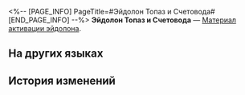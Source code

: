 <%-- [PAGE_INFO]
PageTitle=#Эйдолон Топаз и Счетовода#
[END_PAGE_INFO] --%>
{{Предмет Инфобокс
|id          = 11112
|Изображение = Предмет Эйдолон Топаз и Счетовода.png
|Тип         = Материал активации эйдолона
|Инвентарь   = 
|Редкость    = 5
|Эффект      = 
|Описание    = Материал для повышения уровня Эйдолона Топаз и Счетовода.
}}
'''Эйдолон Топаз и Счетовода''' — [[Материал активации эйдолона]].

==На других языках==
{{На других языках
|en   = Topaz & Numby's Eidolon
|zhs  = 【托帕&账账】的星魂
|zht  = 【托帕&帳帳】的星魂
|ja   = 「トパーズ&カブ」の星魂
|ko   = [토파즈&복순이]의 성혼
|es   = Eidolon de Topaz y Conti
|fr   = Eidolon de Topaz et Compti
|ru   = Эйдолон Топаз и Счетовода
|th   = Eidolon ของ Topaz & Numby
|vi   = Tinh Hồn Của Topaz & Numby
|de   = Eidolon von Topaz & Kontie
|id   = Topaz & Numby's Eidolon
|pt   = Eidolon de Topaz e Dinheirinho
}}

==История изменений==
{{История изменений|3.5}}